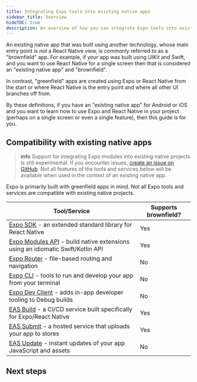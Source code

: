 ```yaml
---
title: Integrating Expo tools into existing native apps
sidebar_title: Overview
hideTOC: true
description: An overview of how you can integrate Expo tools into existing native apps ("brownfield" apps).
---
```




An existing native app that was built using another technology, whose main entry point is _not_ a React Native view, is commonly referred to as a "brownfield" app. For example, if your app was built using UIKit and Swift, and you want to use React Native for a single screen then that is considered an "existing native app" and "brownfield".

In contrast, "greenfield" apps are created using Expo or React Native from the start or where React Native is the entry point and where all other UI branches off from.

By these definitions, if you have an "existing native app" for Android or iOS and you want to learn how to use Expo and React Native in your project (perhaps on a single screen or even a single feature), then this guide is for you.

## Compatibility with existing native apps

> **info** Support for integrating Expo modules into existing native projects is still experimental. If you encounter issues, [create an issue on GitHub](https://github.com/expo/expo/issues). Not all features of the tools and services below will be available when used in the context of an existing native app.

Expo is primarily built with greenfield apps in mind. Not all Expo tools and services are compatible with existing native projects.

| Tool/Service                                                                                         | Supports brownfield? |
| ---------------------------------------------------------------------------------------------------- | -------------------- |
| [Expo SDK](/versions/latest/) - an extended standard library for React Native                        | Yes                  |
| [Expo Modules API](/modules/overview/) - build native extensions using an idiomatic Swift/Kotlin API | Yes                  |
| [Expo Router](/router/introduction/) - file-based routing and navigation                             | No                   |
| [Expo CLI](/more/expo-cli/) - tools to run and develop your app from your terminal                   | No                   |
| [Expo Dev Client](/versions/latest/sdk/dev-client/) - adds in-app developer tooling to Debug builds  | No                   |
| [EAS Build](/build/introduction/) - a CI/CD service built specifically for Expo/React Native         | Yes                  |
| [EAS Submit](/submit/introduction/) - a hosted service that uploads your app to stores               | Yes                  |
| [EAS Update](/eas-update/introduction/) - instant updates of your app JavaScript and assets          | No                   |

## Next steps

<BoxLink
  title="Integrating your first React Native view"
  description="Learn how to add a React Native root view to your existing native app in the React Native docs."
  href="https://reactnative.dev/docs/integration-with-existing-apps"
  Icon={BookOpen02Icon}
/>

<BoxLink
  title="Install Expo modules"
  description="Install the Expo Modules API and use it to add existing Expo modules or write your own native extensions."
  href="/brownfield/installing-expo-modules/"
  Icon={BookOpen02Icon}
/>
